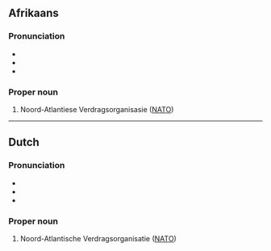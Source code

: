 {{also|navo}}
==Afrikaans==
{{wikipedia|Noord-Atlantiese Verdragsorganisasie|lang=af}}

===Pronunciation===
* {{IPA|af|/ˈnɑː.foə̯/}}
* {{audio|af|LL-Q14196 (afr)-Oesjaar-NAVO.wav|Audio}}
* {{hyphenation|af|NA|VO}}

===Proper noun===
{{head|af|proper noun}}

# Noord-Atlantiese Verdragsorganisasie ([[NATO]])

----

==Dutch==
{{wikipedia|Noord-Atlantische Verdragsorganisatie|lang=nl}}

===Pronunciation===
* {{IPA|nl|/ˈnaː.voː/}}
* {{audio|nl|Nl-NAVO.ogg|Audio}}
* {{hyphenation|nl|NA|VO}}

===Proper noun===
{{head|nl|proper noun}}

# Noord-Atlantische Verdragsorganisatie ([[NATO]])